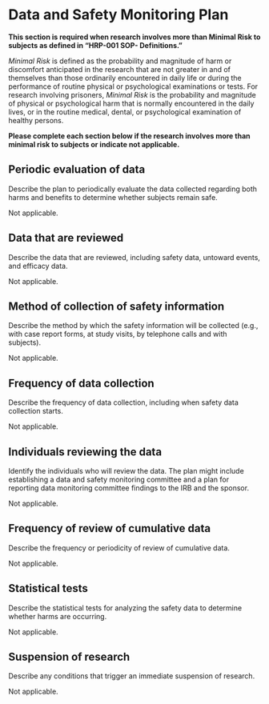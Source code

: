 # Data and Safety Monitoring Plan

::: {.instr_box .rmdnote}

**This section is required when research involves more than Minimal
Risk to subjects as defined in "HRP-001 SOP- Definitions."**

*Minimal Risk* is defined as the probability and magnitude of harm or discomfort anticipated in the research that are not greater in and of themselves than those ordinarily encountered in daily life or during the performance of routine physical or psychological examinations or tests. 
For research involving prisoners, *Minimal Risk* is the probability and magnitude of physical or psychological harm that is normally encountered in the daily lives, or in the routine medical, dental, or psychological examination of healthy persons.

**Please complete each section below if the research involves more
than minimal risk to subjects or indicate not applicable.**

:::

## Periodic evaluation of data

::: {.instr_box .rmdnote}

Describe the plan to periodically evaluate the data collected regarding both harms and benefits to determine whether subjects remain safe.

:::

Not applicable.

## Data that are reviewed

::: {.instr_box .rmdnote}

Describe the data that are reviewed, including safety data, untoward events, and efficacy data.

:::

Not applicable.

## Method of collection of safety information

::: {.instr_box .rmdnote}

Describe the method by which the safety information will be collected (e.g., with case report forms, at study visits, by telephone calls and with subjects).

:::

Not applicable.

## Frequency of data collection

::: {.instr_box .rmdnote}

Describe the frequency of data collection, including when safety data collection starts.

:::

Not applicable.

## Individuals reviewing the data

::: {.instr_box .rmdnote}

Identify the individuals who will review the data. The plan might include establishing a data and safety monitoring committee and a plan for reporting data monitoring committee findings to the IRB and the sponsor.

:::

Not applicable.

## Frequency of review of cumulative data

::: {.instr_box .rmdnote}

Describe the frequency or periodicity of review of cumulative data.

:::

Not applicable.

## Statistical tests

::: {.instr_box .rmdnote}

Describe the statistical tests for analyzing the safety data to determine whether harms are occurring.

:::

Not applicable.

## Suspension of research

::: {.instr_box .rmdnote}

Describe any conditions that trigger an immediate suspension of research.

:::

Not applicable.
